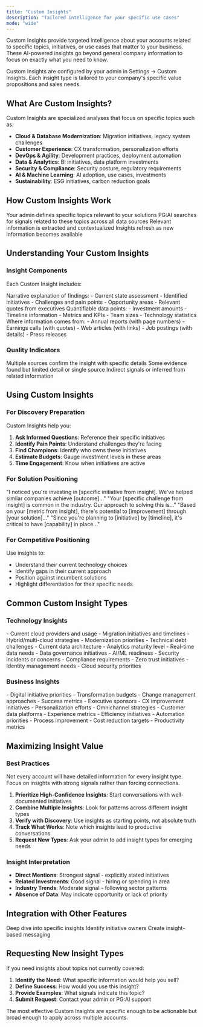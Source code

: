 ```yaml
---
title: "Custom Insights"
description: "Tailored intelligence for your specific use cases"
mode: "wide"
---
```


Custom Insights provide targeted intelligence about your accounts related to specific topics, initiatives, or use cases that matter to your business. These AI-powered insights go beyond general company information to focus on exactly what you need to know.

<Info>
Custom Insights are configured by your admin in Settings → Custom Insights. Each insight type is tailored to your company's specific value propositions and sales needs.
</Info>

## What Are Custom Insights?

Custom Insights are specialized analyses that focus on specific topics such as:
- **Cloud & Database Modernization**: Migration initiatives, legacy system challenges
- **Customer Experience**: CX transformation, personalization efforts
- **DevOps & Agility**: Development practices, deployment automation
- **Data & Analytics**: BI initiatives, data platform investments
- **Security & Compliance**: Security posture, regulatory requirements
- **AI & Machine Learning**: AI adoption, use cases, investments
- **Sustainability**: ESG initiatives, carbon reduction goals

## How Custom Insights Work

<Steps>
  <Step title="Topic Definition">
    Your admin defines specific topics relevant to your solutions
  </Step>
  <Step title="AI Analysis">
    PG:AI searches for signals related to these topics across all data sources
  </Step>
  <Step title="Insight Generation">
    Relevant information is extracted and contextualized
  </Step>
  <Step title="Continuous Updates">
    Insights refresh as new information becomes available
  </Step>
</Steps>

## Understanding Your Custom Insights

### **Insight Components**

Each Custom Insight includes:

<Tabs>
  <Tab title="Written Analysis">
    Narrative explanation of findings:
    - Current state assessment
    - Identified initiatives
    - Challenges and pain points
    - Opportunity areas
    - Relevant quotes from executives
  </Tab>
  <Tab title="Facts & Figures">
    Quantifiable data points:
    - Investment amounts
    - Timeline information
    - Metrics and KPIs
    - Team sizes
    - Technology statistics
  </Tab>
  <Tab title="Source Attribution">
    Where information comes from:
    - Annual reports (with page numbers)
    - Earnings calls (with quotes)
    - Web articles (with links)
    - Job postings (with details)
    - Press releases
  </Tab>
</Tabs>

### **Quality Indicators**

<CardGroup cols={3}>
  <Card title="High Confidence" icon="circle-check">
    Multiple sources confirm the insight with specific details
  </Card>
  <Card title="Medium Confidence" icon="circle-half-stroke">
    Some evidence found but limited detail or single source
  </Card>
  <Card title="Low Confidence" icon="circle">
    Indirect signals or inferred from related information
  </Card>
</CardGroup>

## Using Custom Insights

### **For Discovery Preparation**

Custom Insights help you:
1. **Ask Informed Questions**: Reference their specific initiatives
2. **Identify Pain Points**: Understand challenges they're facing
3. **Find Champions**: Identify who owns these initiatives
4. **Estimate Budgets**: Gauge investment levels in these areas
5. **Time Engagement**: Know when initiatives are active

### **For Solution Positioning**

<AccordionGroup>
  <Accordion title="Connect to Initiatives">
    "I noticed you're investing in [specific initiative from insight]. We've helped similar companies achieve [outcome]..."
  </Accordion>
  <Accordion title="Address Challenges">
    "Your [specific challenge from insight] is common in the industry. Our approach to solving this is..."
  </Accordion>
  <Accordion title="Quantify Opportunity">
    "Based on your [metric from insight], there's potential to [improvement] through [your solution]..."
  </Accordion>
  <Accordion title="Reference Timing">
    "Since you're planning to [initiative] by [timeline], it's critical to have [capability] in place..."
  </Accordion>
</AccordionGroup>

### **For Competitive Positioning**

Use insights to:
- Understand their current technology choices
- Identify gaps in their current approach
- Position against incumbent solutions
- Highlight differentiation for their specific needs

## Common Custom Insight Types

### **Technology Insights**

<Tabs>
  <Tab title="Cloud Migration">
    - Current cloud providers and usage
    - Migration initiatives and timelines
    - Hybrid/multi-cloud strategies
    - Modernization priorities
    - Technical debt challenges
  </Tab>
  <Tab title="Data Platform">
    - Current data architecture
    - Analytics maturity level
    - Real-time data needs
    - Data governance initiatives
    - AI/ML readiness
  </Tab>
  <Tab title="Security">
    - Security incidents or concerns
    - Compliance requirements
    - Zero trust initiatives
    - Identity management needs
    - Cloud security priorities
  </Tab>
</Tabs>

### **Business Insights**

<Tabs>
  <Tab title="Digital Transformation">
    - Digital initiative priorities
    - Transformation budgets
    - Change management approaches
    - Success metrics
    - Executive sponsors
  </Tab>
  <Tab title="Customer Experience">
    - CX improvement initiatives
    - Personalization efforts
    - Omnichannel strategies
    - Customer data platforms
    - Experience metrics
  </Tab>
  <Tab title="Operational Excellence">
    - Efficiency initiatives
    - Automation priorities
    - Process improvement
    - Cost reduction targets
    - Productivity metrics
  </Tab>
</Tabs>

## Maximizing Insight Value

### **Best Practices**

<Warning>
Not every account will have detailed information for every insight type. Focus on insights with strong signals rather than forcing connections.
</Warning>

1. **Prioritize High-Confidence Insights**: Start conversations with well-documented initiatives
2. **Combine Multiple Insights**: Look for patterns across different insight types
3. **Verify with Discovery**: Use insights as starting points, not absolute truth
4. **Track What Works**: Note which insights lead to productive conversations
5. **Request New Types**: Ask your admin to add insight types for emerging needs

### **Insight Interpretation**

- **Direct Mentions**: Strongest signal - explicitly stated initiatives
- **Related Investments**: Good signal - hiring or spending in area
- **Industry Trends**: Moderate signal - following sector patterns
- **Absence of Data**: May indicate opportunity or lack of priority

## Integration with Other Features

<CardGroup cols={3}>
  <Card title="Ask AI Assistant" icon="message" href="/account-intelligence/ai-assistant">
    Deep dive into specific insights
  </Card>
  <Card title="Find Contacts" icon="users" href="/account-intelligence/contacts">
    Identify initiative owners
  </Card>
  <Card title="Generate Content" icon="pencil" href="/account-intelligence/content">
    Create insight-based messaging
  </Card>
</CardGroup>

## Requesting New Insight Types

If you need insights about topics not currently covered:

1. **Identify the Need**: What specific information would help you sell?
2. **Define Success**: How would you use this insight?
3. **Provide Examples**: What signals indicate this topic?
4. **Submit Request**: Contact your admin or PG:AI support

<Note>
The most effective Custom Insights are specific enough to be actionable but broad enough to apply across multiple accounts.
</Note>